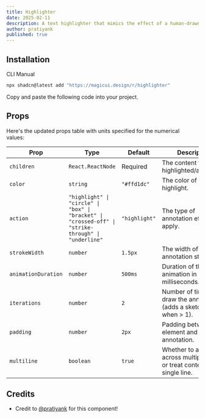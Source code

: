 ```yaml
---
title: Highlighter
date: 2025-02-11
description: A text highlighter that mimics the effect of a human-drawn marker stroke.
author: pratiyank
published: true
---
```


<ComponentPreview name="highlighter-demo" />

## Installation

<Tabs defaultValue="cli">

<TabsList>
  <TabsTrigger value="cli">CLI</TabsTrigger>
  <TabsTrigger value="manual">Manual</TabsTrigger>
</TabsList>
<TabsContent value="cli">

```bash
npx shadcn@latest add "https://magicui.design/r/highlighter"
```

</TabsContent>

<TabsContent value="manual">

<Steps>

<Step>Copy and paste the following code into your project.</Step>

<ComponentSource name="highlighter" />

</Steps>

</TabsContent>

</Tabs>

## Props

Here's the updated props table with units specified for the numerical values:

| Prop                | Type                                                                                                | Default       | Description                                                                  |
| ------------------- | --------------------------------------------------------------------------------------------------- | ------------- | ---------------------------------------------------------------------------- |
| `children`          | `React.ReactNode`                                                                                   | Required      | The content to be highlighted/annotated.                                     |
| `color`             | `string`                                                                                            | `"#ffd1dc"`   | The color of the highlight.                                                  |
| `action`            | `"highlight" \| "circle" \| "box" \| "bracket" \| "crossed-off" \| "strike-through" \| "underline"` | `"highlight"` | The type of annotation effect to apply.                                      |
| `strokeWidth`       | `number`                                                                                            | `1.5px`       | The width of the annotation stroke.                                          |
| `animationDuration` | `number`                                                                                            | `500ms`       | Duration of the animation in milliseconds.                                   |
| `iterations`        | `number`                                                                                            | `2`           | Number of times to draw the annotation (adds a sketchy effect when > 1).     |
| `padding`           | `number`                                                                                            | `2px`         | Padding between the element and the annotation.                              |
| `multiline`         | `boolean`                                                                                           | `true`        | Whether to annotate across multiple lines or treat content as a single line. |

## Credits

- Credit to [@pratiyank](https://github.com/Pratiyankkumar) for this component!
